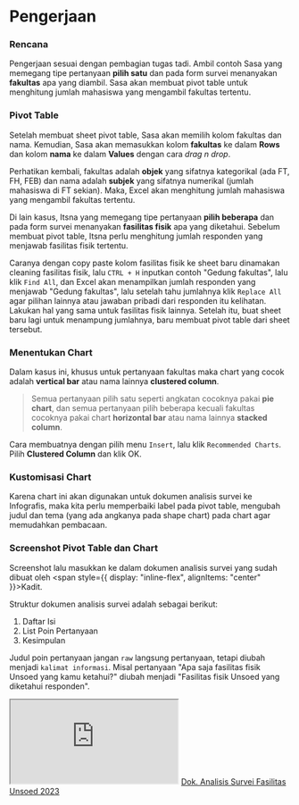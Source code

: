 # Pengerjaan


<Steps>

### Rencana

Pengerjaan sesuai dengan pembagian tugas tadi. Ambil contoh Sasa yang memegang tipe pertanyaan **pilih satu** dan pada form survei menanyakan **fakultas** apa yang diambil. Sasa akan membuat pivot table untuk menghitung jumlah mahasiswa yang mengambil fakultas tertentu.

<ImageWithCaption
  src={pivotTable}
  alt="pivot-table"
  caption="Gambar 3. Pilih menu **Insert** lalu klik **Pivot Table**"
/>

### Pivot Table

Setelah membuat sheet pivot table, Sasa akan memilih kolom fakultas dan nama. Kemudian, Sasa akan memasukkan kolom **fakultas** ke dalam **Rows** dan kolom **nama** ke dalam **Values** dengan cara *drag n drop*. 

Perhatikan kembali, fakultas adalah **objek** yang sifatnya kategorikal (ada FT, FH, FEB) dan nama adalah **subjek** yang sifatnya numerikal (jumlah mahasiswa di FT sekian). Maka, Excel akan menghitung jumlah mahasiswa yang mengambil fakultas tertentu.

<ImageWithCaption
  src={dragNDrop}
  alt="drag-n-drop"
  caption="Gambar 4. *Drag n drop* kolom fakultas ke dalam **Rows** dan kolom nama ke dalam **Values**"
/>

Di lain kasus, Itsna yang memegang tipe pertanyaan **pilih beberapa** dan pada form survei menanyakan **fasilitas fisik** apa yang diketahui. Sebelum membuat pivot table, Itsna perlu menghitung jumlah responden yang menjawab fasilitas fisik tertentu.

Caranya dengan copy paste kolom fasilitas fisik ke sheet baru dinamakan cleaning fasilitas fisik, lalu ```CTRL + H``` inputkan contoh "Gedung fakultas", lalu klik ```Find All```, dan Excel akan menampilkan jumlah responden yang menjawab "Gedung fakultas", lalu setelah tahu jumlahnya klik ```Replace All``` agar pilihan lainnya atau jawaban pribadi dari responden itu kelihatan. Lakukan hal yang sama untuk fasilitas fisik lainnya. Setelah itu, buat sheet baru lagi untuk menampung jumlahnya, baru membuat pivot table dari sheet tersebut.

### Menentukan Chart

Dalam kasus ini, khusus untuk pertanyaan fakultas maka chart yang cocok adalah **vertical bar** atau nama lainnya **clustered column**.

> Semua pertanyaan pilih satu seperti angkatan cocoknya pakai **pie chart**, dan semua pertanyaan pilih beberapa kecuali fakultas cocoknya pakai chart **horizontal bar** atau nama lainnya **stacked column**.

Cara membuatnya dengan pilih menu ```Insert```, lalu klik ```Recommended Charts```. Pilih **Clustered Column** dan klik OK.

<ImageWithCaption
  src={penentuanChart}
  alt="penentuan-chart"
  caption="Gambar 5. Menampilkan Vertical Bar Chart"
/>

### Kustomisasi Chart

Karena chart ini akan digunakan untuk dokumen analisis survei ke Infografis, maka kita perlu memperbaiki label pada pivot table, mengubah judul dan tema (yang ada angkanya pada shape chart) pada chart agar memudahkan pembacaan.

<ImageWithCaption
  src={kustomisasiChart}
  alt="kustomisasi-chart"
  caption="Gambar 6. Mengubah Tampilan Chart"
/>

### Screenshot Pivot Table dan Chart

Screenshot lalu masukkan ke dalam dokumen analisis survei yang sudah dibuat oleh <span style={{ display: "inline-flex", alignItems: "center" }}><GiChessKing />Kadit</span>.

Struktur dokumen analisis survei adalah sebagai berikut:
1. Daftar Isi
2. List Poin Pertanyaan
3. Kesimpulan

Judul poin pertanyaan jangan ```raw``` langsung pertanyaan, tetapi diubah menjadi ```kalimat informasi```. Misal pertanyaan "Apa saja fasilitas fisik Unsoed yang kamu ketahui?" diubah menjadi "Fasilitas fisik Unsoed yang diketahui responden".

<div style={{ textAlign: 'center' }}>
    <iframe style={{ marginTop: "14px", borderRadius: "10px", width: "100%", maxWidth: "830px", height: "800px" }} src="https://docs.google.com/document/d/e/2PACX-1vRdPt8H8UlADEXshpx2lYZAwaciAByW6tKeEL7HIGlk6rLWMrfXYFgZrVuzZfTIrA/pub?embedded=true"></iframe>
    <a style={{ marginTop: '10px', fontSize: '12px', opacity: '0.5' }} href="https://github.com/amerta-io/analista101/blob/main/public/pengerjaan/Analisis%20Survei%20Fasilitas%20Unsoed.docx.pdf">Dok. Analisis Survei Fasilitas Unsoed 2023</a>
</div>

</Steps>
